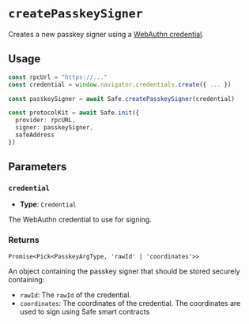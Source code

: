 
# `createPasskeySigner`

Creates a new passkey signer using a [WebAuthn credential](https://developer.mozilla.org/en-US/docs/Web/API/Credential).

## Usage

```typescript
const rpcUrl = "https://..."
const credential = window.navigator.credentials.create({ ... })

const passkeySigner = await Safe.createPasskeySigner(credential)

const protocolKit = await Safe.init({
  provider: rpcURL,
  signer: passkeySigner,
  safeAddress
})
```

## Parameters

### `credential`

- **Type**: `Credential`

The WebAuthn credential to use for signing.

### Returns

`Promise<Pick<PasskeyArgType, 'rawId' | 'coordinates'>>`

An object containing the passkey signer that should be stored securely containing:

- `rawId`: The `rawId` of the credential.
- `coordinates`: The coordinates of the credential. The coordinates are used to sign using Safe smart contracts
